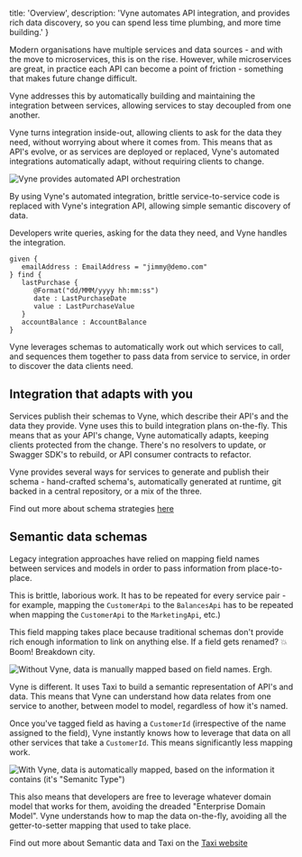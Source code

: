    title: 'Overview',
   description: 'Vyne automates API integration, and provides rich data discovery, so you can spend less time plumbing, and more time building.'
}

Modern organisations have multiple services and data sources - and with the move to microservices, this is on the rise. However, while microservices are great, in practice each API can become a point of friction - something that makes future change difficult.

Vyne addresses this by automatically building and maintaining the integration between services, allowing services to stay decoupled from one another.

Vyne turns integration inside-out, allowing clients to ask for the data they need, without worrying about where it comes from. This means that as API's evolve, or as services are deployed or replaced, Vyne's automated integrations automatically adapt, without requiring clients to change.

![Vyne provides automated API orchestration](/assets/documentation-images.png)

By using Vyne's automated integration, brittle service-to-service code is replaced with Vyne's integration API, allowing simple semantic discovery of data.

Developers write queries, asking for the data they need, and Vyne handles the integration.

```taxi
given {
   emailAddress : EmailAddress = "jimmy@demo.com"
} find {
   lastPurchase {
      @Format("dd/MMM/yyyy hh:mm:ss")
      date : LastPurchaseDate
      value : LastPurchaseValue
   }
   accountBalance : AccountBalance
}
```

Vyne leverages schemas to automatically work out which services to call, and sequences them together to pass data from service to service, in order to discover the data clients need.

<ImageWithCaption src={WhatClientsSee.src} />

## Integration that adapts with you

Services publish their schemas to Vyne, which describe their API's and the data they provide. Vyne uses this to build integration plans on-the-fly. This means that as your API's change, Vyne automatically adapts, keeping clients protected from the change. There's no resolvers to update, or Swagger SDK's to rebuild, or API consumer contracts to refactor.

Vyne provides several ways for services to generate and publish their schema - hand-crafted schema's, automatically generated at runtime, git backed in a central repository, or a mix of the three.

Find out more about schema strategies [here](/docs/publishing-and-sharing-schemas)


## Semantic data schemas

Legacy integration approaches have relied on mapping field names between services and models in order to pass information from place-to-place.

This is brittle, laborious work. It has to be repeated for every service pair - for example, mapping the `CustomerApi` to the `BalancesApi` has to be repeated when mapping the `CustomerApi` to the `MarketingApi`, etc.\)

This field mapping takes place because traditional schemas don't provide rich enough information to link on anything else. If a field gets renamed?  💥 Boom! Breakdown city.

![Without Vyne, data is manually mapped based on field names. Ergh.](/assets/without-vyne.png)

Vyne is different. It uses Taxi to build a semantic representation of API's and data. This means that Vyne can understand how data relates from one service to another, between model to model, regardless of how it's named.

Once you've tagged field as having a `CustomerId` \(irrespective of the name assigned to the field\), Vyne instantly knows how to leverage that data on all other services that take a `CustomerId`. This means significantly less mapping work.

![With Vyne, data is automatically mapped, based on the information it contains \(it&apos;s &quot;Semanitc Type&quot;\)](/assets/documentation-images-1-.png)

This also means that developers are free to leverage whatever domain model that works for them, avoiding the dreaded "Enterprise Domain Model". Vyne understands how to map the data on-the-fly, avoiding all the getter-to-setter mapping that used to take place.

Find out more about Semantic data and Taxi on the  [Taxi website](https://taxilang.org)
